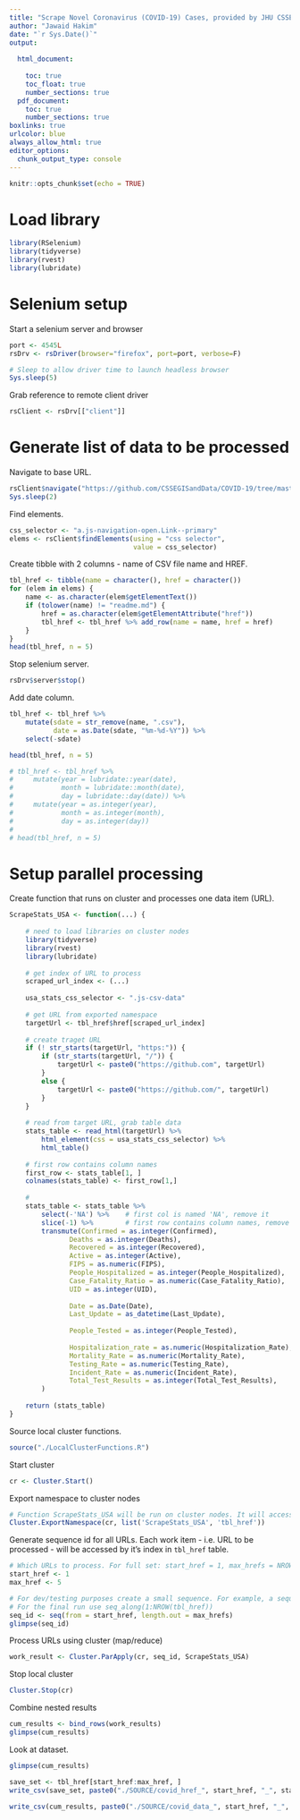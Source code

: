 ```yaml
---
title: "Scrape Novel Coronavirus (COVID-19) Cases, provided by JHU CSSE"
author: "Jawaid Hakim"
date: "`r Sys.Date()`"
output:
  
  html_document:
    
    toc: true
    toc_float: true
    number_sections: true
  pdf_document: 
    toc: true
    number_sections: true
boxlinks: true
urlcolor: blue
always_allow_html: true
editor_options: 
  chunk_output_type: console
---
```


```r
knitr::opts_chunk$set(echo = TRUE)
```

# Load library

```r
library(RSelenium)
library(tidyverse)
library(rvest)
library(lubridate)
```

# Selenium setup

Start a selenium server and browser
```r
port <- 4545L
rsDrv <- rsDriver(browser="firefox", port=port, verbose=F)

# Sleep to allow driver time to launch headless browser
Sys.sleep(5)
```

Grab  reference to remote client driver
```r
rsClient <- rsDrv[["client"]]
```

# Generate list of data to be processed

Navigate to base URL.

```r
rsClient$navigate("https://github.com/CSSEGISandData/COVID-19/tree/master/csse_covid_19_data/csse_covid_19_daily_reports_us")
Sys.sleep(2)
```

Find elements.

```r
css_selector <- "a.js-navigation-open.Link--primary"
elems <- rsClient$findElements(using = "css selector", 
                               value = css_selector)
```

Create tibble with 2 columns - name of CSV file name and HREF.

```r
tbl_href <- tibble(name = character(), href = character())
for (elem in elems) {
    name <- as.character(elem$getElementText())
    if (tolower(name) != "readme.md") {
        href = as.character(elem$getElementAttribute("href"))
        tbl_href <- tbl_href %>% add_row(name = name, href = href)
    }
}
head(tbl_href, n = 5)
```

Stop selenium server.
```r
rsDrv$server$stop()
```


Add date column.

```r
tbl_href <- tbl_href %>% 
    mutate(sdate = str_remove(name, ".csv"), 
           date = as.Date(sdate, "%m-%d-%Y")) %>%
    select(-sdate)

head(tbl_href, n = 5)
```

```r
# tbl_href <- tbl_href %>% 
#     mutate(year = lubridate::year(date),
#            month = lubridate::month(date), 
#            day = lubridate::day(date)) %>%
#     mutate(year = as.integer(year),
#            month = as.integer(month),
#            day = as.integer(day))
# 
# head(tbl_href, n = 5)
```

# Setup parallel processing

Create function that runs on cluster and processes one data item (URL).

```r

ScrapeStats_USA <- function(...) {
    
    # need to load libraries on cluster nodes
    library(tidyverse)
    library(rvest)
    library(lubridate)
    
    # get index of URL to process
    scraped_url_index <- (...)
    
    usa_stats_css_selector <- ".js-csv-data"
    
    # get URL from exported namespace
    targetUrl <- tbl_href$href[scraped_url_index]
    
    # create traget URL
    if (! str_starts(targetUrl, "https:")) {
        if (str_starts(targetUrl, "/")) {
            targetUrl <- paste0("https://github.com", targetUrl)
        }
        else {
            targetUrl <- paste0("https://github.com/", targetUrl)
        }
    }
    
    # read from target URL, grab table data
    stats_table <- read_html(targetUrl) %>% 
        html_element(css = usa_stats_css_selector) %>%
        html_table()
    
    # first row contains column names
    first_row <- stats_table[1, ]
    colnames(stats_table) <- first_row[1,]
    
    # 
    stats_table <- stats_table %>% 
        select(-'NA') %>%    # first col is named 'NA', remove it
        slice(-1) %>%        # first row contains column names, remove it
        transmute(Confirmed = as.integer(Confirmed),
               Deaths = as.integer(Deaths),
               Recovered = as.integer(Recovered),
               Active = as.integer(Active),
               FIPS = as.numeric(FIPS),
               People_Hospitalized = as.integer(People_Hospitalized),
               Case_Fatality_Ratio = as.numeric(Case_Fatality_Ratio),
               UID = as.integer(UID),
               
               Date = as.Date(Date),
               Last_Update = as_datetime(Last_Update),
               
               People_Tested = as.integer(People_Tested),
               
               Hospitalization_rate = as.numeric(Hospitalization_Rate),
               Mortality_Rate = as.numeric(Mortality_Rate),
               Testing_Rate = as.numeric(Testing_Rate),
               Incident_Rate = as.numeric(Incident_Rate),
               Total_Test_Results = as.integer(Total_Test_Results),
        )
    
    return (stats_table)
}
```

Source local cluster functions.

```r
source("./LocalClusterFunctions.R")
```

Start cluster
```r
cr <- Cluster.Start()
```

Export namespace to cluster nodes
```r
# Function ScrapeStats_USA will be run on cluster nodes. It will access to tbl_href
Cluster.ExportNamespace(cr, list('ScrapeStats_USA', 'tbl_href'))
```

Generate sequence id for all URLs. Each work item - i.e. URL to be processed - will be accessed by it's index in `tbl_href` table.

```r

# Which URLs to process. For full set: start_href = 1, max_hrefs = NROW(tbl_href)
start_href <- 1
max_href <- 5

# For dev/testing purposes create a small sequence. For example, a sequence of 1:5 will process first 5 URLs
# For the final run use seq_along(1:NROW(tbl_href))
seq_id <- seq(from = start_href, length.out = max_hrefs)
glimpse(seq_id)
```

Process URLs using cluster (map/reduce)
```r
work_result <- Cluster.ParApply(cr, seq_id, ScrapeStats_USA)
```

Stop local cluster

```r
Cluster.Stop(cr)

```

Combine nested results 

```r
cum_results <- bind_rows(work_results)
glimpse(cum_results)
```

Look at dataset.
```r
glimpse(cum_results)
```


```r
save_set <- tbl_href[start_href:max_href, ]
write_csv(save_set, paste0("./SOURCE/covid_href_", start_href, "_", start_href + max_href - 1, ".csv"), quote = 'needed')
```

```r
write_csv(cum_results, paste0("./SOURCE/covid_data_", start_href, "_", start_href + max_href - 1, ".csv"), quote = 'needed')
```

